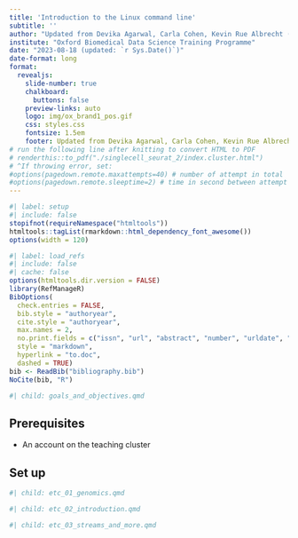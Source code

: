 ```yaml
---
title: 'Introduction to the Linux command line'
subtitle: ''
author: "Updated from Devika Agarwal, Carla Cohen, Kevin Rue Albrecht (CCB Doks)"
institute: "Oxford Biomedical Data Science Training Programme"
date: "2023-08-18 (updated: `r Sys.Date()`)"
date-format: long
format:
  revealjs: 
    slide-number: true
    chalkboard: 
      buttons: false
    preview-links: auto
    logo: img/ox_brand1_pos.gif
    css: styles.css
    fontsize: 1.5em
    footer: Updated from Devika Agarwal, Carla Cohen, Kevin Rue Albrecht (CCB Doks) -- Introduction to the Linux command line
# run the following line after knitting to convert HTML to PDF
# renderthis::to_pdf("./singlecell_seurat_2/index.cluster.html")
# ^If throwing error, set: 
#options(pagedown.remote.maxattempts=40) # number of attempt in total
#options(pagedown.remote.sleeptime=2) # time in second between attempt
---
```


```r
#| label: setup
#| include: false
stopifnot(requireNamespace("htmltools"))
htmltools::tagList(rmarkdown::html_dependency_font_awesome())
options(width = 120)
```

```r
#| label: load_refs
#| include: false
#| cache: false
options(htmltools.dir.version = FALSE)
library(RefManageR)
BibOptions( 
  check.entries = FALSE,
  bib.style = "authoryear",
  cite.style = "authoryear",
  max.names = 2,
  no.print.fields = c("issn", "url", "abstract", "number", "urldate", "month", "pages", "file", "note"),
  style = "markdown",
  hyperlink = "to.doc",
  dashed = TRUE)
bib <- ReadBib("bibliography.bib")
NoCite(bib, "R")
```

```r
#| child: goals_and_objectives.qmd
```

## Prerequisites

- An account on the teaching cluster

## Set up

```r
#| child: etc_01_genomics.qmd
```

```r
#| child: etc_02_introduction.qmd
```

```r
#| child: etc_03_streams_and_more.qmd
```
